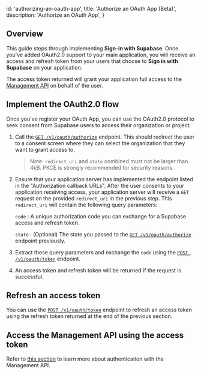 
  id: 'authorizing-an-oauth-app',
  title: 'Authorize an OAuth App (Beta)',
  description: 'Authorize an OAuth App',
}

## Overview

This guide steps through implementing **Sign-in with Supabase**. Once you've added OAuth2.0 support to your main application, you will receive an access and refresh token from your users that choose to **Sign in with Supabase** on your application.

The access token returned will grant your application full access to the [Management API](https://supabase.com/docs/reference/api/introduction) on behalf of the user.

## Implement the OAuth2.0 flow

Once you've register your OAuth App, you can use the OAuth2.0 protocol to seek consent from Supabase users to access their organization or project.

1. Call the [`GET /v1/oauth/authorize`](<https://api.supabase.com/api/v1#/oauth%20(beta)/authorize>) endpoint. This should redirect the user to a consent screen where they can select the organization that they want to grant access to.

   > Note: `redirect_uri` and `state` combined must not be larger than 4kB. PKCE is strongly recommended for security reasons.

2. Ensure that your application server has implemented the endpoint listed in the "Authorization callback URLs". After the user consents to your application receiving access, your application server will receive a `GET` request on the provided `redirect_uri` in the previous step. This `redirect_uri` will contain the following query parameters:

   `code` : A unique authorization code you can exchange for a Supabase access and refresh token.

   `state` : (Optional) The state you passed to the [`GET /v1/oauth/authorize`](<https://api.supabase.com/api/v1#/oauth%20(beta)/authorize>) endpoint previously.

3. Extract these query parameters and exchange the `code` using the [`POST /v1/oauth/token`](<https://api.supabase.com/api/v1#/oauth%20(beta)/token>) endpoint.

4. An access token and refresh token will be returned if the request is successful.

## Refresh an access token

You can use the [`POST /v1/oauth/token`](<https://api.supabase.com/api/v1#/oauth%20(beta)/token>) endpoint to refresh an access token using the refresh token returned at the end of the previous section.

## Access the Management API using the access token

Refer to [this section](http://localhost:3001/docs/reference/api/introduction#authentication) to learn more about authentication with the Management API.


